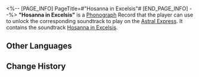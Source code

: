 <%-- [PAGE_INFO]
PageTitle=#"Hosanna in Excelsis"#
[END_PAGE_INFO] --%>
{{Item Infobox
|id          = 210346
|image       = Item Hosanna in Excelsis.png
|type        = Disk
|invCategory = Valuables
|rarity      = 3
|effect      = 
|description = A record that can be played on the Express' phonograph. It might be a chance acquisition or a gift from someone else. All sorts of memories surge up when the music plays &mdash; the smiles, encounters, touches, and the excitement of battle. Maybe that is why people still collect records even as society rapidly advances.<br />The current record contains the track "Hosanna in Excelsis."
}}
{{Description|''All are companions, all share the same roots. Vast and surging, rejoicing in the sacred name!''}}
'''"Hosanna in Excelsis"''' is a [[Phonograph]] Record that the player can use to unlock the corresponding soundtrack to play on the [[Astral Express]]. It contains the soundtrack [[Hosanna in Excelsis]].

==Other Languages==
{{Other Languages
|en   = "Hosanna in Excelsis"
|zhs  = 《欢呼响彻云霄》
|zht  = 《歡呼響徹雲霄》
|ja   = 『歓声は雲を貫く』
|ko   = ≪하늘에 울려 퍼지는 찬송≫
|es   = Hosanna in Excelsis
|fr   = «&nbsp;Hosanna in Excelsis&nbsp;»
|ru   = Hosanna in Excelsis
|th   = "Hosanna in Excelsis"
|vi   = Hò Reo Vang Tận Mây Xanh
|de   = „Hosanna in Excelsis“
|id   = "Hosanna in Excelsis"
|pt   = "Hosanna in Excelsis"
}}

==Change History==
{{Change History|2.2}}